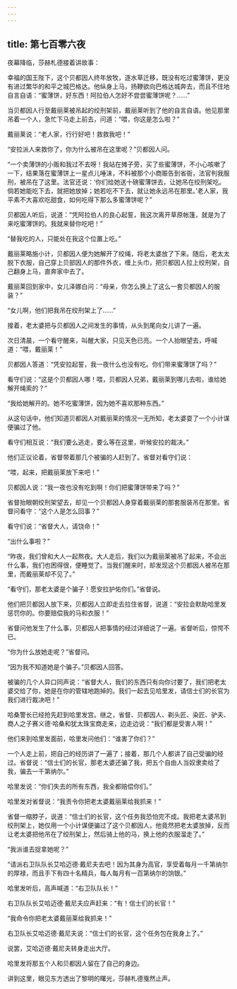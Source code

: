 ```yaml
---
---
---
```

title: 第七百零六夜
---






夜幕降临，莎赫札德接着讲故事：





幸福的国王陛下，这个贝都因人终年放牧，逐水草迁移，既没有吃过蜜薄饼，更没有进过繁华的和平之城巴格达。他纵身上马，扬鞭欲向巴格达城奔去，而且不住地自言自语：“蜜薄饼，好东西！阿拉伯人怎好不尝尝蜜薄饼呢？……”

当贝都因人行至戴丽莱被吊起的绞刑架前，戴丽莱听到了他的自言自语。他见那里吊着一个人，急忙下马走上前去，问道：“喂，你这是怎么啦？”

戴丽莱说：“老人家，行行好吧！救救我吧！”

“安拉派人来救你了，你为什么被吊在这里呢？”贝都因人问。

“一个卖薄饼的小贩和我过不去呀！我站在摊子旁，买了些蜜薄饼，不小心咳嗽了一下，结果落在蜜薄饼上一星点儿唾沫，不料被那个小商赈告到省衙，法官判我服刑，被吊在了这里。法官还说：‘你们给她送十磅蜜薄饼去，让她吊在绞刑架吃。倘若她能吃下去，就把她放掉；她若吃不下去，就让她永远吊在那里。’老人家，我平素不大喜欢吃甜食，如何吃得下那么多蜜薄饼呢？”

贝都因人听后，说道：“凭阿拉伯人的良心起誓，我这次离开草原帐篷，就是为了来吃蜜薄饼的。我就来替你吃吧！”

“替我吃的人，只能处在我这个位置上吃。”

戴丽莱略施小计，贝都因人便为她解开了绞绳，将老太婆放了下来。随后，老太太脱下衣服，自己穿上贝部因人的那件外衣，缠上头巾，把贝都因人拉上绞刑架，自己翻身上马，直奔家中去了。

戴丽莱回到家中，女儿泽娜白问：“母亲，你怎么换上了这么一套贝都因人的服装？”

“女儿啊，他们把我吊在绞刑架上了……”

接着，老太婆把与贝都因人之间发生的事情，从头到尾向女儿讲了一遍。

次日清晨，一个看守醒来，叫醒大家，只见天色已亮。一个人抬眼望去，呼喊道：“喂，戴丽莱！”

贝都因人答道：“凭安拉起誓，我一夜什么也没有吃。你们带来蜜薄饼了吗？”

看守们说：“这是个贝都因人哪！喂，贝都因人兄弟，戴丽莱到哪儿去啦，谁给她解开绳索的？”

“我给她解开的。她不吃蜜薄饼，因为她不喜欢那种东西。”

从这句话中，他们知道贝都因人对戴丽莱的情况一无所知，老太婆耍了一个小计谋便骗过了他。

看守们相互说：“我们要么逃走，要么等在这里，听候安拉的裁决。”

他们正议论着，省督带着那几个被骗的人赶到了。省督对看守们说：

“喂，起来，把戴丽莱放下来吧！”

贝都因人说：“我一夜也没有吃到啊！你们把蜜薄饼带来了吗？”

省督抬眼朝绞刑架望去，却见一个贝都因人身穿着戴丽莱的那套服装吊在那里。省督问看守：“这个人是怎么回事？”

看守们说：“省督大人，请饶命！”

“出什么事啦？”

“昨夜，我们曾和大人一起熬夜。大人走后，我们以为戴丽莱被吊了起来，不会出什么事，我们也困得很，便睡觉了。当我们醒来时，却发现这个贝都因人被吊在那里，而戴丽莱却不见了。”

“看守们，那老太婆是个骗子！愿安拉护佑你们。”省督说。

他们把贝都因人放下来，贝都因人立即走去拉住省督，说道：“安拉会默助哈里发惩罚你的。你要赔偿我的马和衣服！”

省督问他发生了什么事，贝都因人把事情的经过详细说了一遍。省督听后，惊愕不已。

“你为什么放她走呢？”省督问。

“因为我不知道她是个骗子。”贝都因人回答。

被骗的几个人异口同声说：“省督大人，我们的东西只有向你讨要了，我们把老太婆交给了你，她是在你的管辖地跑掉的。我们一起去见哈里发，请信士们的长官为我们进行裁决吧！”

哈桑警长已经抢先赶到哈里发宫。继之，省督、贝都因人、剃头匠、染匠、驴夫、商人之子赛义德·哈桑和犹太珠宝商走来，边走边说：“我们都是受害人啊！”

他们来到哈里发面前，哈里发问他们：“谁害了你们？”

一个人走上前，把自己的经历讲了一遍了；接着，那几个人都讲了自己受骗的经过。省督说：“信士们的长官，那老太婆还骗了我，把五个自由人当奴隶卖给了我，骗去一千第纳尔。”

哈里发说：“你们失去的所有东西，我全都赔偿你们。”

哈里发对省督说：“我责令你把老太婆戴丽莱给我抓来！”

省督一缩脖子，说道：“信士们的长官，这个任务我恐怕完不成。我把老太婆吊到绞刑架上，她仅用一个小计谋便骗过了这个贝都因人，他竟然把老太婆放掉，反而让老太婆把他吊在了绞刑架上，然后骑上他的马，换上他的衣服溜走了。”

“我派谁去捉拿她呢？”

“请派右卫队队长艾哈迈德·戴尼夫去吧！因为其身为高官，享受着每月一千第纳尔的厚禄，而且手下有四十名精兵，每人每月有一百第纳尔的饷银。”

哈里发听后，高声喊道：“右卫队队长！”

右卫队队长艾哈迈德·戴尼夫应声赶来：“有！信士们的长官！”

“我命令你把老太婆戴丽莱给我抓来！”

右卫队长艾哈迈德·戴尼夫说：“信士们的长官，这个任务包在我身上了。”

说罢，艾哈迈德·戴尼夫转身走出大厅。

哈里发将那五个人和贝都因人留在了自己的身边。





讲到这里，眼见东方透出了黎明的曙光，莎赫札德戛然止声。
